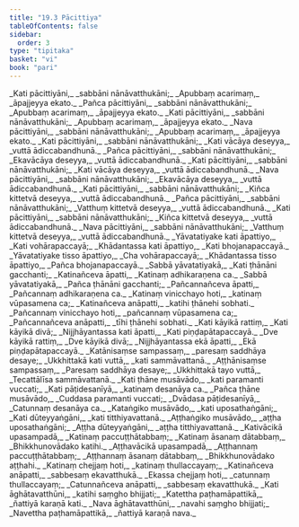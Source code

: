 ```yaml
---
title: "19.3 Pācittiya"
tableOfContents: false
sidebar:
  order: 3
type: "tipitaka"
basket: "vi"
book: "pari"
---
```



<DynamicBreadcrumb />

<Division number="476" book="pari">

<Paragraph number="2262" type="verses" book="pari">
_Kati pācittiyāni,_  
_sabbāni nānāvatthukāni;_  
_Apubbaṃ acarimaṃ,_  
_āpajjeyya ekato._  

</Paragraph>

<Paragraph number="2263" type="verses" book="pari">
_Pañca pācittiyāni,_  
_sabbāni nānāvatthukāni;_  
_Apubbaṃ acarimaṃ,_  
_āpajjeyya ekato._  

</Paragraph>

<Paragraph number="2264" type="verses" book="pari">
_Kati pācittiyāni,_  
_sabbāni nānāvatthukāni;_  
_Apubbaṃ acarimaṃ,_  
_āpajjeyya ekato._  

</Paragraph>

<Paragraph number="2265" type="verses" book="pari">
_Nava pācittiyāni,_  
_sabbāni nānāvatthukāni;_  
_Apubbaṃ acarimaṃ,_  
_āpajjeyya ekato._  

</Paragraph>

<Paragraph number="2266" type="verses" book="pari">
_Kati pācittiyāni,_  
_sabbāni nānāvatthukāni;_  
_Kati vācāya deseyya,_  
_vuttā ādiccabandhunā._  

</Paragraph>

<Paragraph number="2267" type="verses" book="pari">
_Pañca pācittiyāni,_  
_sabbāni nānāvatthukāni;_  
_Ekavācāya deseyya,_  
_vuttā ādiccabandhunā._  

</Paragraph>

<Paragraph number="2268" type="verses" book="pari">
_Kati pācittiyāni,_  
_sabbāni nānāvatthukāni;_  
_Kati vācāya deseyya,_  
_vuttā ādiccabandhunā._  

</Paragraph>

<Paragraph number="2269" type="verses" book="pari">
_Nava pācittiyāni,_  
_sabbāni nānāvatthukāni;_  
_Ekavācāya deseyya,_  
_vuttā ādiccabandhunā._  

</Paragraph>

<Paragraph number="2270" type="verses" book="pari">
_Kati pācittiyāni,_  
_sabbāni nānāvatthukāni;_  
_Kiñca kittetvā deseyya,_  
_vuttā ādiccabandhunā._  

</Paragraph>

<Paragraph number="2271" type="verses" book="pari">
_Pañca pācittiyāni,_  
_sabbāni nānāvatthukāni;_  
_Vatthuṃ kittetvā deseyya,_  
_vuttā ādiccabandhunā._  

</Paragraph>

<Paragraph number="2272" type="verses" book="pari">
_Kati pācittiyāni,_  
_sabbāni nānāvatthukāni;_  
_Kiñca kittetvā deseyya,_  
_vuttā ādiccabandhunā._  

</Paragraph>

<Paragraph number="2273" type="verses" book="pari">
_Nava pācittiyāni,_  
_sabbāni nānāvatthukāni;_  
_Vatthuṃ kittetvā deseyya,_  
_vuttā ādiccabandhunā._  

</Paragraph>

<Paragraph number="2274" type="verses" book="pari">
_Yāvatatiyake kati āpattiyo,_  
_Kati vohārapaccayā;_  
_Khādantassa kati āpattiyo,_  
_Kati bhojanapaccayā._  

</Paragraph>

<Paragraph number="2275" type="verses" book="pari">
_Yāvatatiyake tisso āpattiyo,_  
_Cha vohārapaccayā;_  
_Khādantassa tisso āpattiyo,_  
_Pañca bhojanapaccayā._  

</Paragraph>

<Paragraph number="2276" type="verses" book="pari">
_Sabbā yāvatatiyakā,_  
_Kati ṭhānāni gacchanti;_  
_Katinañceva āpatti,_  
_Katinaṃ adhikaraṇena ca._  

</Paragraph>

<Paragraph number="2277" type="verses" book="pari">
_Sabbā yāvatatiyakā,_  
_Pañca ṭhānāni gacchanti;_  
_Pañcannañceva āpatti,_  
_Pañcannaṃ adhikaraṇena ca._  

</Paragraph>

<Paragraph number="2278" type="verses" book="pari">
_Katinaṃ vinicchayo hoti,_  
_katinaṃ vūpasamena ca;_  
_Katinañceva anāpatti,_  
_katihi ṭhānehi sobhati._  

</Paragraph>

<Paragraph number="2279" type="verses" book="pari">
_Pañcannaṃ vinicchayo hoti,_  
_pañcannaṃ vūpasamena ca;_  
_Pañcannañceva anāpatti,_  
_tīhi ṭhānehi sobhati._  

</Paragraph>

<Paragraph number="2280" type="verses" book="pari">
_Kati kāyikā rattiṃ,_  
_Kati kāyikā divā;_  
_Nijjhāyantassa kati āpatti,_  
_Kati piṇḍapātapaccayā._  

</Paragraph>

<Paragraph number="2281" type="verses" book="pari">
_Dve kāyikā rattiṃ,_  
_Dve kāyikā divā;_  
_Nijjhāyantassa ekā āpatti,_  
_Ekā piṇḍapātapaccayā._  

</Paragraph>

<Paragraph number="2282" type="verses" book="pari">
_Katānisaṃse sampassaṃ,_  
_paresaṃ saddhāya desaye;_  
_Ukkhittakā kati vuttā,_  
_kati sammāvattanā._  

</Paragraph>

<Paragraph number="2283" type="verses" book="pari">
_Aṭṭhānisaṃse sampassaṃ,_  
_Paresaṃ saddhāya desaye;_  
_Ukkhittakā tayo vuttā,_  
_Tecattālīsa sammāvattanā._  

</Paragraph>

<Paragraph number="2284" type="verses" book="pari">
_Kati ṭhāne musāvādo,_  
_kati paramanti vuccati;_  
_Kati pāṭidesanīyā,_  
_katinaṃ desanāya ca._  

</Paragraph>

<Paragraph number="2285" type="verses" book="pari">
_Pañca ṭhāne musāvādo,_  
_Cuddasa paramanti vuccati;_  
_Dvādasa pāṭidesanīyā,_  
_Catunnaṃ desanāya ca._  

</Paragraph>

<Paragraph number="2286" type="verses" book="pari">
_Kataṅgiko musāvādo,_  
_kati uposathaṅgāni;_  
_Kati dūteyyaṅgāni,_  
_kati titthiyavattanā._  

</Paragraph>

<Paragraph number="2287" type="verses" book="pari">
_Aṭṭhaṅgiko musāvādo,_  
_aṭṭha uposathaṅgāni;_  
_Aṭṭha dūteyyaṅgāni,_  
_aṭṭha titthiyavattanā._  

</Paragraph>

<Paragraph number="2288" type="verses" book="pari">
_Kativācikā upasampadā,_  
_Katinaṃ paccuṭṭhātabbaṃ;_  
_Katinaṃ āsanaṃ dātabbaṃ,_  
_Bhikkhunovādako katihi._  

</Paragraph>

<Paragraph number="2289" type="verses" book="pari">
_Aṭṭhavācikā upasampadā,_  
_Aṭṭhannaṃ paccuṭṭhātabbaṃ;_  
_Aṭṭhannaṃ āsanaṃ dātabbaṃ,_  
_Bhikkhunovādako aṭṭhahi._  

</Paragraph>

<Paragraph number="2290" type="verses" book="pari">
_Katinaṃ chejjaṃ hoti,_  
_katinaṃ thullaccayaṃ;_  
_Katinañceva anāpatti,_  
_sabbesaṃ ekavatthukā._  

</Paragraph>

<Paragraph number="2291" type="verses" book="pari">
_Ekassa chejjaṃ hoti,_  
_catunnaṃ thullaccayaṃ;_  
_Catunnañceva anāpatti,_  
_sabbesaṃ ekavatthukā._  

</Paragraph>

<Paragraph number="2292" type="verses" book="pari">
_Kati āghātavatthūni,_  
_katihi saṃgho bhijjati;_  
_Katettha paṭhamāpattikā,_  
_ñattiyā karaṇā kati._  

</Paragraph>

<Paragraph number="2293" type="verses" book="pari">
_Nava āghātavatthūni,_  
_navahi saṃgho bhijjati;_  
_Navettha paṭhamāpattikā,_  
_ñattiyā karaṇā nava._
</Paragraph>
</Division>